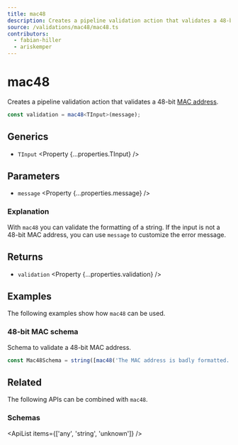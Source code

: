 ```yaml
---
title: mac48
description: Creates a pipeline validation action that validates a 48-bit MAC address.
source: /validations/mac48/mac48.ts
contributors:
  - fabian-hiller
  - ariskemper
---
```



# mac48

Creates a pipeline validation action that validates a 48-bit [MAC address](https://en.wikipedia.org/wiki/MAC_address).

```ts
const validation = mac48<TInput>(message);
```

## Generics

- `TInput` <Property {...properties.TInput} />

## Parameters

- `message` <Property {...properties.message} />

### Explanation

With `mac48` you can validate the formatting of a string. If the input is not a 48-bit MAC address, you can use `message` to customize the error message.

## Returns

- `validation` <Property {...properties.validation} />

## Examples

The following examples show how `mac48` can be used.

### 48-bit MAC schema

Schema to validate a 48-bit MAC address.

```ts
const Mac48Schema = string([mac48('The MAC address is badly formatted.')]);
```

## Related

The following APIs can be combined with `mac48`.

### Schemas

<ApiList items={['any', 'string', 'unknown']} />
